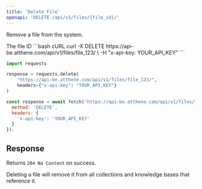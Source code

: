 ```yaml
---
title: 'Delete File'
openapi: 'DELETE /api/v1/files/{file_id}/'
---
```


Remove a file from the system.

<ParamField path="file_id" type="string" required>
  The file ID
</ParamField>

<CodeGroup>
```bash cURL
curl -X DELETE https://api-be.atthene.com/api/v1/files/file_123/ \
  -H "x-api-key: YOUR_API_KEY"
```

```python Python
import requests

response = requests.delete(
    "https://api-be.atthene.com/api/v1/files/file_123/",
    headers={"x-api-key": "YOUR_API_KEY"}
)
```

```javascript JavaScript
const response = await fetch('https://api-be.atthene.com/api/v1/files/file_123/', {
  method: 'DELETE',
  headers: {
    'x-api-key': 'YOUR_API_KEY'
  }
});
```
</CodeGroup>

## Response

Returns `204 No Content` on success.

<Warning>
Deleting a file will remove it from all collections and knowledge bases that reference it.
</Warning>
